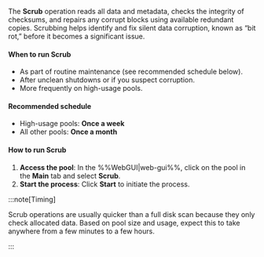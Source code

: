 The **Scrub** operation reads all data and metadata, checks the integrity of checksums, and repairs any corrupt blocks using available redundant copies. Scrubbing helps identify and fix silent data corruption, known as “bit rot,” before it becomes a significant issue.

<h4>When to run Scrub</h4>

- As part of routine maintenance (see recommended schedule below).
- After unclean shutdowns or if you suspect corruption.
- More frequently on high-usage pools.

<h4>Recommended schedule</h4>

- High-usage pools: **Once a week**
- All other pools: **Once a month**

<h4>How to run Scrub</h4>

1. **Access the pool**: In the %%WebGUI|web-gui%%, click on the pool in the **Main** tab and select **Scrub**.
2. **Start the process**: Click **Start** to initiate the process.

:::note[Timing]

Scrub operations are usually quicker than a full disk scan because they only check allocated data. Based on pool size and usage, expect this to take anywhere from a few minutes to a few hours.

:::
